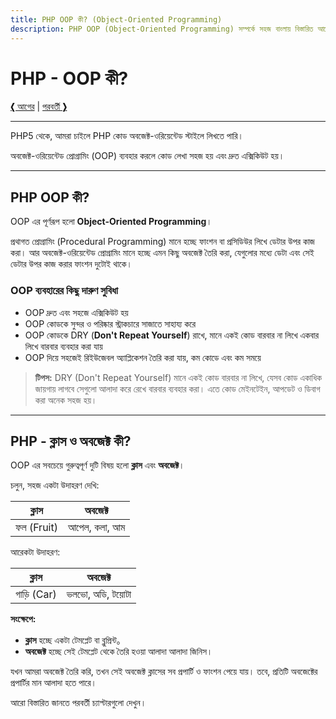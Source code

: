 ```yaml
---
title: PHP OOP কী? (Object-Oriented Programming)
description: PHP OOP (Object-Oriented Programming) সম্পর্কে সহজ বাংলায় বিস্তারিত আলোচনা। ক্লাস, অবজেক্ট, OOP এর সুবিধা ও ব্যবহারিক উদাহরণ。
---
```


# PHP - OOP কী?

[&#10094; আগের](php_exceptions.asp) | [পরবর্তী &#10095;](php_oop_classes_objects.asp)

---

PHP5 থেকে, আমরা চাইলে PHP কোড অবজেক্ট-ওরিয়েন্টেড স্টাইলে লিখতে পারি।

অবজেক্ট-ওরিয়েন্টেড প্রোগ্রামিং (OOP) ব্যবহার করলে কোড লেখা সহজ হয় এবং দ্রুত এক্সিকিউট হয়।

---

## PHP OOP কী?

OOP এর পূর্ণরূপ হলো **Object-Oriented Programming**।

প্রথাগত প্রোগ্রামিং (Procedural Programming) মানে হচ্ছে ফাংশন বা প্রসিডিউর লিখে ডেটার উপর কাজ করা। আর অবজেক্ট-ওরিয়েন্টেড প্রোগ্রামিং মানে হচ্ছে এমন কিছু অবজেক্ট তৈরি করা, যেগুলোর মধ্যে ডেটা এবং সেই ডেটার উপর কাজ করার ফাংশন দুটোই থাকে।

### OOP ব্যবহারের কিছু দারুণ সুবিধা

- OOP দ্রুত এবং সহজে এক্সিকিউট হয়
- OOP কোডকে সুন্দর ও পরিষ্কার স্ট্রাকচারে সাজাতে সাহায্য করে
- OOP কোডকে DRY (**Don't Repeat Yourself**) রাখে, মানে একই কোড বারবার না লিখে একবার লিখে বারবার ব্যবহার করা যায়
- OOP দিয়ে সহজেই রিইউজেবল অ্যাপ্লিকেশন তৈরি করা যায়, কম কোডে এবং কম সময়ে

> **টিপস:** DRY (Don't Repeat Yourself) মানে একই কোড বারবার না লিখে, যেসব কোড একাধিক জায়গায় লাগবে সেগুলো আলাদা করে রেখে বারবার ব্যবহার করা। এতে কোড মেইনটেইন, আপডেট ও ডিবাগ করা অনেক সহজ হয়।

---

## PHP - ক্লাস ও অবজেক্ট কী?

OOP এর সবচেয়ে গুরুত্বপূর্ণ দুটি বিষয় হলো **ক্লাস** এবং **অবজেক্ট**।

চলুন, সহজ একটা উদাহরণ দেখি:

| ক্লাস      | অবজেক্ট       |
| ---------- | ------------- |
| ফল (Fruit) | আপেল, কলা, আম |

আরেকটা উদাহরণ:

| ক্লাস      | অবজেক্ট          |
| ---------- | ---------------- |
| গাড়ি (Car) | ভলভো, অডি, টয়োটা |

**সংক্ষেপে:**

- **ক্লাস** হচ্ছে একটা টেমপ্লেট বা ব্লুপ্রিন্ট。
- **অবজেক্ট** হচ্ছে সেই টেমপ্লেট থেকে তৈরি হওয়া আলাদা আলাদা জিনিস।

যখন আমরা অবজেক্ট তৈরি করি, তখন সেই অবজেক্ট ক্লাসের সব প্রপার্টি ও ফাংশন পেয়ে যায়। তবে, প্রতিটি অবজেক্টের প্রপার্টির মান আলাদা হতে পারে।

আরো বিস্তারিত জানতে পরবর্তী চ্যাপ্টারগুলো দেখুন।
